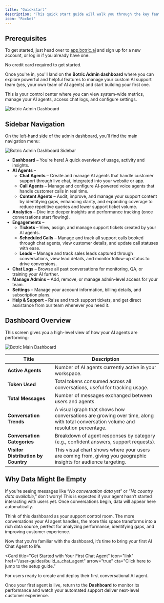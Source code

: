 ```yaml
---
title: "Quickstart"
description: "This quick start guide will walk you through the key features of the Botric Admin Dashboard and give you the foundation to build your first AI support agent."
icon: "Rocket"
---
```


## Prerequisites

To get started, just head over to [app.botric.ai](https://app.botric.ai) and sign up for a new account, or log in if you already have one.

<Note> No credit card required to get started. </Note>

Once you're in, you'll land on the **Botric Admin dashboard** where you can explore powerful and helpful features to manage your custom AI support team (yes, your own team of AI agents) and start building your first one.

This is your control center where you can view system-wide metrics, manage your AI agents, access chat logs, and configure settings.

<img 
  src="../images/quickStart/dashboard.png" 
  alt="Botric Admin Dashboard" 
  className="rounded-xl border-4 border-blue-100 dark:border-blue-300"
/>



## Sidebar Navigation

On the left-hand side of the admin dashboard, you’ll find the main navigation menu:

<img 
  src="../images/quickStart/sidebar_navigation.webp" 
  alt="Botric Admin Dashboard Sidebar" 
  className="w-48 h-auto max-w-full rounded-xl border-4 border-blue-100 dark:border-blue-300"
/>


- **Dashboard** – You're here! A quick overview of usage, activity and insights.
- **AI Agents** –
    - **Chat Agents** – Create and manage AI agents that handle customer support through live chat, integrated into your website or app.
    - **Call Agents** – Manage and configure AI-powered voice agents that handle customer calls in real time. 
    - **Content Agents** – Audit, improve, and manage your support content by identifying gaps, enhancing clarity, and expanding coverage to reduce repetitive queries and lower support ticket volume.
- **Analytics** – Dive into deeper insights and performance tracking (once conversations start flowing).
- **Engagements** –
    - **Tickets** – View, assign, and manage support tickets created by your AI agents.
    - **Scheduled Calls** – Manage and track all support calls booked through chat agents, view customer details, and update call statuses with ease.
    - **Leads** – Manage and track sales leads captured through conversations, view lead details, and monitor follow-up status to drive conversions.
- **Chat Logs** – Browse all past conversations for monitoring, QA, or training your AI further.
- **Manage Admins** – Add, remove, or manage admin-level access for your team.
- **Settings** – Manage your account information, billing details, and subscription plans.
- **Help & Support** – Raise and track support tickets, and get direct assistance from our team whenever you need it.

## Dashboard Overview

This screen gives you a high-level view of how your AI agents are performing:


<img 
  src="../images/quickStart/dashboard_overview.webp" 
  alt="Botric Main Dashboard" 
  className="rounded-xl border-4 border-blue-100 dark:border-blue-300"
/>

| **Title** | **Description** |
|-----------|-----------------|
| **Active Agents** | Number of AI agents currently active in your workspace. |
| **Token Used** | Total tokens consumed across all conversations, useful for tracking usage. |
| **Total Messages** | Number of messages exchanged between users and agents. |
| **Conversation Trends** | A visual graph that shows how conversations are growing over time, along with total conversation volume and resolution percentage. |
| **Conversation Categories** | Breakdown of agent responses by category (e.g., confident answers, support requests). |
| **Visitor Distribution by Country** | This visual chart shows where your users are coming from, giving you geographic insights for audience targeting. |

## Why Data Might Be Empty

If you're seeing messages like “_No conversation data yet_” or “_No country data available_,” don’t worry! This is expected if your agent hasn’t started interacting with users yet. Once conversations begin, data will appear here automatically.

Think of this dashboard as your support control room. The more conversations your AI agent handles, the more this space transforms into a rich data source, perfect for analyzing performance, identifying gaps, and improving customer experience.

Now that you’re familiar with the dashboard, it’s time to bring your first AI Chat Agent to life.


<Card
  title="Get Started with Your First Chat Agent"
  icon="link"
  href="/user-guides/build_a_chat_agent"
  arrow="true"
  cta="Click here to jump to the setup guide."
>
For users ready to create and deploy their first conversational AI agent.  
</Card>

Once your first agent is live, return to the **Dashboard** to monitor its performance and watch your automated support deliver next-level customer experience.
